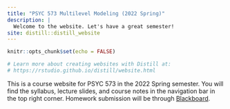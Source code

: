 ```yaml
---
title: "PSYC 573 Multilevel Modeling (2022 Spring)"
description: |
  Welcome to the website. Let's have a great semester!
site: distill::distill_website
---
```


```r
knitr::opts_chunk$set(echo = FALSE)

# Learn more about creating websites with Distill at:
# https://rstudio.github.io/distill/website.html

```

This is a course website for PSYC 573 in the 2022 Spring semester. You will find the syllabus, lecture slides, and course notes in the navigation bar in the top right corner. Homework submission will be through [Blackboard](https://blackboard.usc.edu). 
